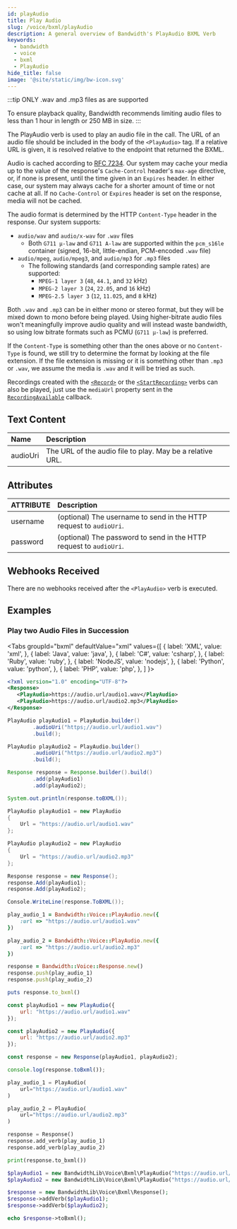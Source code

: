 ```yaml
---
id: playAudio
title: Play Audio
slug: /voice/bxml/playAudio
description: A general overview of Bandwidth's PlayAudio BXML Verb
keywords:
  - bandwidth
  - voice
  - bxml
  - PlayAudio
hide_title: false
image: '@site/static/img/bw-icon.svg'
---
```



:::tip
ONLY .wav and .mp3 files as are supported

To ensure playback quality, Bandwidth recommends limiting audio files to less than 1 hour in length or 250 MB in size.
:::

The PlayAudio verb is used to play an audio file in the call. The URL of an audio file should be
included in the body of the `<PlayAudio>` tag. If a relative URL is given, it is resolved relative to the endpoint that returned the BXML.

Audio is cached according to [RFC 7234](https://tools.ietf.org/html/rfc7234). Our system may cache your media up to the value of the response's `Cache-Control` header's `max-age` directive, or, if none is present, until the time given in an `Expires` header. In either case, our system may always cache for a shorter amount of time or not cache at all. If no `Cache-Control` or `Expires` header is set on the response, media will not be cached.

The audio format is determined by the HTTP `Content-Type` header in the response. Our system supports:
  - `audio/wav` and `audio/x-wav` for `.wav` files
    - Both `G711 μ-law` and `G711 A-law` are supported within the `pcm_s16le` container (signed, 16-bit, little-endian, PCM-encoded `.wav` file)
  - `audio/mpeg`, `audio/mpeg3`, and `audio/mp3` for `.mp3` files
    - The following standards (and corresponding sample rates) are supported:
      - `MPEG-1 layer 3` (`48`, `44.1`, and `32` kHz)
      - `MPEG-2 layer 3` (`24`, `22.05`, and `16` kHz)
      - `MPEG-2.5 layer 3` (`12`, `11.025`, and `8` kHz)

Both `.wav` and `.mp3` can be in either mono or stereo format, but they will be mixed down to mono before being played. Using higher-bitrate audio files won't meaningfully improve audio quality and will instead waste bandwidth, so using low bitrate formats such as PCMU (`G711 μ-law`) is preferred.


If the `Content-Type` is something other than the ones above or no `Content-Type` is found, we still try to determine the format by looking at the file extension. If the file extension is missing or it is something other than `.mp3` or `.wav`, we assume the media is `.wav` and it will be tried as such.

Recordings created with the [`<Record>`](/docs/voice/bxml/record//) or the [`<StartRecording>`](/docs/voice/bxml/startRecording//) verbs can also be played, just use the `mediaUrl` property sent in the [`RecordingAvailable`](/docs/voice/webhooks/recordingAvailable//) callback.

## Text Content

| Name     | Description                                                                                                                                  |
|:---------|:---------------------------------------------------------------------------------------------------------------------------------------------|
| audioUri | The URL of the audio file to play. May be a relative URL. |

## Attributes

| ATTRIBUTE | Description                                                        |
|:----------|:-------------------------------------------------------------------|
| username  | (optional) The username to send in the HTTP request to `audioUri`. |
| password  | (optional) The password to send in the HTTP request to `audioUri`. |

## Webhooks Received

There are no webhooks received after the `<PlayAudio>` verb is executed.

## Examples

### Play two Audio Files in Succession

<Tabs
  groupId="bxml"
  defaultValue="xml"
  values={[
    { label: 'XML', value: 'xml', },
    { label: 'Java', value: 'java', },
    { label: 'C#', value: 'csharp', },
    { label: 'Ruby', value: 'ruby', },
    { label: 'NodeJS', value: 'nodejs', },
    { label: 'Python', value: 'python', },
    { label: 'PHP', value: 'php', },
  ]
}>
<TabItem value="xml">

```xml
<?xml version="1.0" encoding="UTF-8"?>
<Response>
   <PlayAudio>https://audio.url/audio1.wav</PlayAudio>
   <PlayAudio>https://audio.url/audio2.mp3</PlayAudio>
</Response>
```

</TabItem>
<TabItem value="java">

```java
PlayAudio playAudio1 = PlayAudio.builder()
        .audioUri("https;//audio.url/audio1.wav")
        .build();

PlayAudio playAudio2 = PlayAudio.builder()
        .audioUri("https://audio.url/audio2.mp3")
        .build();

Response response = Response.builder().build()
        .add(playAudio1)
        .add(playAudio2);

System.out.println(response.toBXML());
```

</TabItem>
<TabItem value="csharp">

```csharp
PlayAudio playAudio1 = new PlayAudio
{
    Url = "https://audio.url/audio1.wav"
};

PlayAudio playAudio2 = new PlayAudio
{
    Url = "https://audio.url/audio2.mp3"
};

Response response = new Response();
response.Add(playAudio1);
response.Add(playAudio2);

Console.WriteLine(response.ToBXML());
```

</TabItem>
<TabItem value="ruby">

```ruby
play_audio_1 = Bandwidth::Voice::PlayAudio.new({
    :url => "https://audio.url/audio1.wav"
})

play_audio_2 = Bandwidth::Voice::PlayAudio.new({
    :url => "https://audio.url/audio2.mp3"
})

response = Bandwidth::Voice::Response.new()
response.push(play_audio_1)
response.push(play_audio_2)

puts response.to_bxml()
```

</TabItem>
<TabItem value="nodejs">

```js
const playAudio1 = new PlayAudio({
    url: "https://audio.url/audio1.wav"
});

const playAudio2 = new PlayAudio({
    url: "https://audio.url/audio2.mp3"
});

const response = new Response(playAudio1, playAudio2);

console.log(response.toBxml());
```

</TabItem>
<TabItem value="python">

```python
play_audio_1 = PlayAudio(
    url="https://audio.url/audio1.wav"
)

play_audio_2 = PlayAudio(
    url="https://audio.url/audio2.mp3"
)

response = Response()
response.add_verb(play_audio_1)
response.add_verb(play_audio_2)

print(response.to_bxml())
```

</TabItem>
<TabItem value="php">

```php
$playAudio1 = new BandwidthLib\Voice\Bxml\PlayAudio("https://audio.url/audio1.wav");
$playAudio2 = new BandwidthLib\Voice\Bxml\PlayAudio("https://audio.url/audio2.mp3");

$response = new BandwidthLib\Voice\Bxml\Response();
$response->addVerb($playAudio1);
$response->addVerb($playAudio2);

echo $response->toBxml();
```

</TabItem>
</Tabs>
